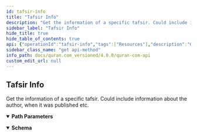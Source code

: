 ```yaml
---
id: tafsir-info
title: "Tafsir Info"
description: "Get the information of a specific tafsir. Could include information about the author, when it was published etc."
sidebar_label: "Tafsir Info"
hide_title: true
hide_table_of_contents: true
api: {"operationId":"tafsir-info","tags":["Resources"],"description":"Get the information of a specific tafsir. Could include information about the author, when it was published etc.","responses":{"200":{"description":"","content":{"application/json":{"schema":{"type":"object","properties":{"id":{"type":"number"},"info":{"nullable":true,"type":"string"}}}}}}},"parameters":[{"name":"tafsir_id","in":"path","required":true,"schema":{"type":"string"}}],"method":"get","path":"/resources/tafsirs/{tafsir_id}/info","servers":[{"url":"https://content-api.quran.foundation/api/v4"}],"info":{"version":"v4","title":"Quran.Foundation API","description":" Documentation of Quran.Foundation v4 API"},"postman":{"name":"Tafsir Info","description":{"content":"Get the information of a specific tafsir. Could include information about the author, when it was published etc.","type":"text/plain"},"url":{"path":["resources","tafsirs",":tafsir_id","info"],"host":["{{baseUrl}}"],"query":[],"variable":[{"disabled":false,"description":{"content":"(Required) ","type":"text/plain"},"type":"any","value":"","key":"tafsir_id"}]},"header":[{"key":"Accept","value":"application/json"}],"method":"GET"}}
sidebar_class_name: "get api-method"
info_path: docs/quran.com_versioned/4.0.0/quran-com-api
custom_edit_url: null
---
```



## Tafsir Info



Get the information of a specific tafsir. Could include information about the author, when it was published etc.

<details style={{"marginBottom":"1rem"}} data-collapsed={false} open={true}><summary style={{}}><strong>Path Parameters</strong></summary><div><ul><ParamsItem className={"paramsItem"} param={{"name":"tafsir_id","in":"path","required":true,"schema":{"type":"string"}}}></ParamsItem></ul></div></details><div><ApiTabs><TabItem label={"200"} value={"200"}><div></div><div><MimeTabs schemaType={"response"}><TabItem label={"application/json"} value={"application/json"}><SchemaTabs><TabItem label={"Schema"} value={"Schema"}><details style={{}} data-collapsed={false} open={true}><summary style={{"textAlign":"left"}}><strong>Schema</strong></summary><div style={{"textAlign":"left","marginLeft":"1rem"}}></div><ul style={{"marginLeft":"1rem"}}><SchemaItem collapsible={false} name={"id"} required={false} schemaName={"number"} qualifierMessage={undefined} schema={{"type":"number"}}></SchemaItem><SchemaItem collapsible={false} name={"info"} required={false} schemaName={"string"} qualifierMessage={undefined} schema={{"nullable":true,"type":"string"}}></SchemaItem></ul></details></TabItem><TabItem label={"Example (from schema)"} value={"Example (from schema)"}><ResponseSamples responseExample={"{\n  \"id\": 0,\n  \"info\": \"string\"\n}"} language={"json"}></ResponseSamples></TabItem></SchemaTabs></TabItem></MimeTabs></div></TabItem></ApiTabs></div>
